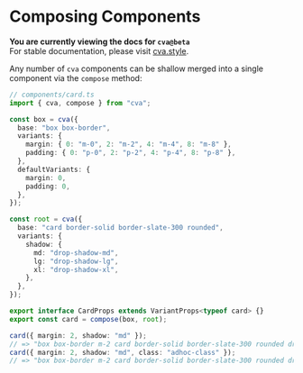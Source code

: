 
# Composing Components

<Callout type="warning">

**You are currently viewing the docs for `cva@beta`**  
For stable documentation, please visit [cva.style](https://cva.style).

</Callout>

Any number of `cva` components can be shallow merged into a single component via the `compose` method:

```ts
// components/card.ts
import { cva, compose } from "cva";

const box = cva({
  base: "box box-border",
  variants: {
    margin: { 0: "m-0", 2: "m-2", 4: "m-4", 8: "m-8" },
    padding: { 0: "p-0", 2: "p-2", 4: "p-4", 8: "p-8" },
  },
  defaultVariants: {
    margin: 0,
    padding: 0,
  },
});

const root = cva({
  base: "card border-solid border-slate-300 rounded",
  variants: {
    shadow: {
      md: "drop-shadow-md",
      lg: "drop-shadow-lg",
      xl: "drop-shadow-xl",
    },
  },
});

export interface CardProps extends VariantProps<typeof card> {}
export const card = compose(box, root);

card({ margin: 2, shadow: "md" });
// => "box box-border m-2 card border-solid border-slate-300 rounded drop-shadow-md"
card({ margin: 2, shadow: "md", class: "adhoc-class" });
// => "box box-border m-2 card border-solid border-slate-300 rounded drop-shadow-md adhoc-class"
```
